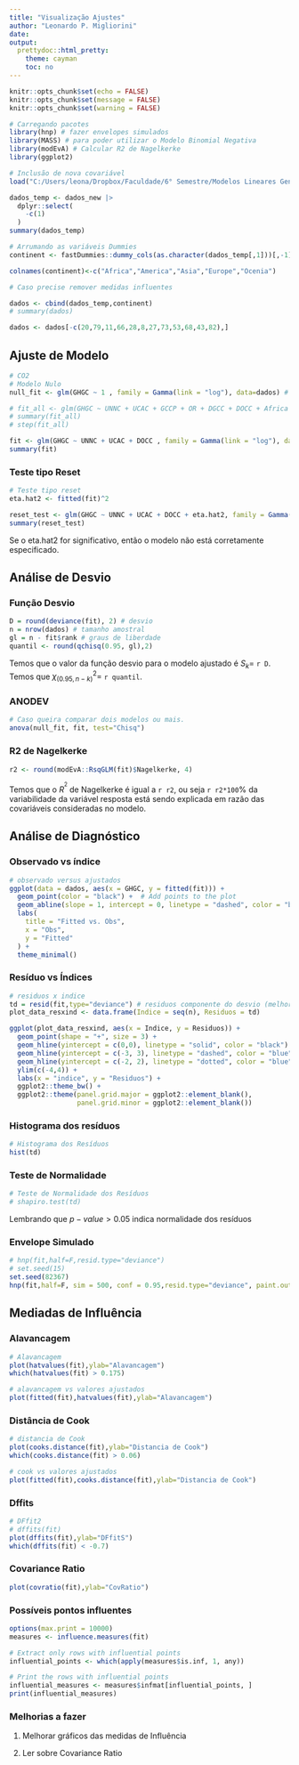 ```yaml
---
title: "Visualização Ajustes"
author: "Leonardo P. Migliorini"
date: 
output: 
  prettydoc::html_pretty:
    theme: cayman
    toc: no
---
```


```r
knitr::opts_chunk$set(echo = FALSE)
knitr::opts_chunk$set(message = FALSE)
knitr::opts_chunk$set(warning = FALSE)
```


```r
# Carregando pacotes
library(hnp) # fazer envelopes simulados
library(MASS) # para poder utilizar o Modelo Binomial Negativa
library(modEvA) # Calcular R2 de Nagelkerke
library(ggplot2)

# Inclusão de nova covariável
load("C:/Users/leona/Dropbox/Faculdade/6° Semestre/Modelos Lineares Generalizados/Trabalho Final/Ajustes/Models_Data_new.RData") # CO2

dados_temp <- dados_new |> 
  dplyr::select(
    -c(1)
  )
summary(dados_temp)

# Arrumando as variáveis Dummies
continent <- fastDummies::dummy_cols(as.character(dados_temp[,1]))[,-1]

colnames(continent)<-c("Africa","America","Asia","Europe","Ocenia")

# Caso precise remover medidas influentes

dados <- cbind(dados_temp,continent)
# summary(dados)

dados <- dados[-c(20,79,11,66,28,8,27,73,53,68,43,82),]
```

## Ajuste de Modelo

```r
# CO2
# Modelo Nulo
null_fit <- glm(GHGC ~ 1 , family = Gamma(link = "log"), data=dados) # ajustando o modelo

# fit_all <- glm(GHGC ~ UNNC + UCAC + GCCP + OR + DGCC + DOCC + Africa + Europe + America + Asia, family = Gamma(link = "log"), data=dados) # ajustando o modelo
# summary(fit_all)
# step(fit_all)

fit <- glm(GHGC ~ UNNC + UCAC + DOCC , family = Gamma(link = "log"), data=dados) # ajustando o modelo
summary(fit)

```

### Teste tipo Reset

```r
# Teste tipo reset
eta.hat2 <- fitted(fit)^2

reset_test <- glm(GHGC ~ UNNC + UCAC + DOCC + eta.hat2, family = Gamma(link = "log"), data=dados) # ajustando o modelo
summary(reset_test)

```

Se o eta.hat2 for significativo, então o modelo não está corretamente especificado.

## Análise de Desvio

### Função Desvio

```r
D = round(deviance(fit), 2) # desvio
n = nrow(dados) # tamanho amostral
gl = n - fit$rank # graus de liberdade
quantil <- round(qchisq(0.95, gl),2)
```

Temos que o valor da função desvio para o modelo ajustado é $S_{k} =$ `r D`. Temos que $\chi^{2}_{(0.95,n-k)}=$ `r quantil`.

### ANODEV

```r
# Caso queira comparar dois modelos ou mais.
anova(null_fit, fit, test="Chisq")
```

### R2 de Nagelkerke

```r
r2 <- round(modEvA::RsqGLM(fit)$Nagelkerke, 4)
```

Temos que o $R^{^2}$ de Nagelkerke é igual a `r r2`, ou seja `r r2*100`\% da variabilidade da variável resposta está sendo explicada em razão das covariáveis consideradas no modelo.

## Análise de Diagnóstico

### Observado vs índice

```r
# observado versus ajustados
ggplot(data = dados, aes(x = GHGC, y = fitted(fit))) +
  geom_point(color = "black") +  # Add points to the plot
  geom_abline(slope = 1, intercept = 0, linetype = "dashed", color = "blue") +  # Add identity line
  labs(
    title = "Fitted vs. Obs",
    x = "Obs",
    y = "Fitted"
  ) +
  theme_minimal()
```

### Resíduo vs Índices

```r

# residuos x indice
td = resid(fit,type="deviance") # residuos componente do desvio (melhor)
plot_data_resxind <- data.frame(Indice = seq(n), Residuos = td)

ggplot(plot_data_resxind, aes(x = Indice, y = Residuos)) +
  geom_point(shape = "+", size = 3) +
  geom_hline(yintercept = c(0,0), linetype = "solid", color = "black") +
  geom_hline(yintercept = c(-3, 3), linetype = "dashed", color = "blue") +
  geom_hline(yintercept = c(-2, 2), linetype = "dotted", color = "blue") +
  ylim(c(-4,4)) +
  labs(x = "indice", y = "Residuos") +
  ggplot2::theme_bw() +
  ggplot2::theme(panel.grid.major = ggplot2::element_blank(),
                 panel.grid.minor = ggplot2::element_blank())
```

### Histograma dos resíduos

```r
# Histograma dos Resíduos
hist(td)
```

### Teste de Normalidade

```r
# Teste de Normalidade dos Resíduos
# shapiro.test(td)
```

Lembrando que $p-value > 0.05$ indica normalidade dos resíduos

### Envelope Simulado

```r
# hnp(fit,half=F,resid.type="deviance")
# set.seed(15)
set.seed(82367)
hnp(fit,half=F, sim = 500, conf = 0.95,resid.type="deviance", paint.out = TRUE)
```

## Mediadas de Influência

### Alavancagem

```r
# Alavancagem
plot(hatvalues(fit),ylab="Alavancagem")
which(hatvalues(fit) > 0.175)
```

```r
# alavancagem vs valores ajustados
plot(fitted(fit),hatvalues(fit),ylab="Alavancagem")
```

### Distância de Cook

```r
# distancia de Cook
plot(cooks.distance(fit),ylab="Distancia de Cook")
which(cooks.distance(fit) > 0.06)
```

```r
# cook vs valores ajustados
plot(fitted(fit),cooks.distance(fit),ylab="Distancia de Cook")
```

### Dffits

```r
# DFfit2
# dffits(fit)
plot(dffits(fit),ylab="DFfitS")
which(dffits(fit) < -0.7)

```

### Covariance Ratio

```r

plot(covratio(fit),ylab="CovRatio")
```

### Possíveis pontos influentes

```r
options(max.print = 10000)
measures <- influence.measures(fit)

# Extract only rows with influential points
influential_points <- which(apply(measures$is.inf, 1, any))

# Print the rows with influential points
influential_measures <- measures$infmat[influential_points, ]
print(influential_measures)
```

### Melhorias a fazer

1. Melhorar gráficos das medidas de Influência

1. Ler sobre Covariance Ratio
